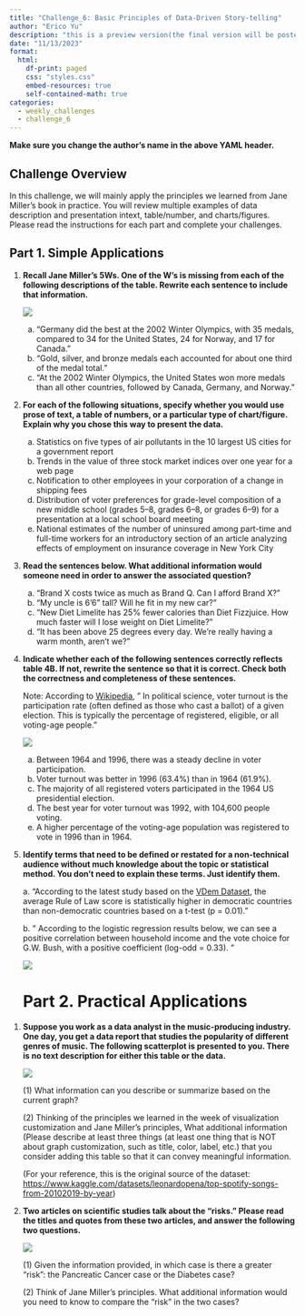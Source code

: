 ```yaml
---
title: "Challenge_6: Basic Principles of Data-Driven Story-telling"
author: "Erico Yu"
description: "this is a preview version(the final version will be posted by 11/15/2023"
date: "11/13/2023"
format:
  html:
    df-print: paged
    css: "styles.css"
    embed-resources: true
    self-contained-math: true
categories:
  - weekly_challenges
  - challenge_6
---
```


**Make sure you change the author's name in the above YAML header.**

## Challenge Overview

In this challenge, we will mainly apply the principles we learned from Jane Miller's book in practice. You will review multiple examples of data description and presentation intext, table/number, and charts/figures. Please read the instructions for each part and complete your challenges.

## Part 1. Simple Applications {#part-1.-the-ufo-sightings-data-50}

1.  **Recall Jane Miller's 5Ws. One of the W's is missing from each of the following descriptions of the table. Rewrite each sentence to include that information.**

    ![](Ch1_table2b.png)

    a.  "Germany did the best at the 2002 Winter Olympics, with 35 medals, compared to 34 for the United States, 24 for Norway, and 17 for Canada."
    b.  "Gold, silver, and bronze medals each accounted for about one third of the medal total."
    c.  "At the 2002 Winter Olympics, the United States won more medals than all other countries, followed by Canada, Germany, and Norway."

```{=html}
<!-- -->
```
2.  **For each of the following situations, specify whether you would use prose of text, a table of numbers, or a particular type of chart/figure. Explain why you chose this way to present the data.**

    a.  Statistics on five types of air pollutants in the 10 largest US cities for a government report
    b.  Trends in the value of three stock market indices over one year for a web page
    c.  Notification to other employees in your corporation of a change in shipping fees
    d.  Distribution of voter preferences for grade-level composition of a new middle school (grades 5--8, grades 6--8, or grades 6--9) for a presentation at a local school board meeting
    e.  National estimates of the number of uninsured among part-time and full-time workers for an introductory section of an article analyzing effects of employment on insurance coverage in New York City

3.  **Read the sentences below. What additional information would someone need in order to answer the associated question?**

    a.  "Brand X costs twice as much as Brand Q. Can I afford Brand X?"
    b.  "My uncle is 6'6" tall? Will he fit in my new car?"
    c.  "New Diet Limelite has 25% fewer calories than Diet Fizzjuice. How much faster will I lose weight on Diet Limelite?"
    d.  "It has been above 25 degrees every day. We're really having a warm month, aren't we?"

4.  **Indicate whether each of the following sentences correctly reflects table 4B. If not, rewrite the sentence so that it is correct. Check both the correctness and completeness of these sentences.**

    Note: According to [Wikipedia](https://en.wikipedia.org/wiki/Voter_turnout), " In political science, voter turnout is the participation rate (often defined as those who cast a ballot) of a given election. This is typically the percentage of registered, eligible, or all voting-age people."

    ![](Ch5_table4b.png)

    a.  Between 1964 and 1996, there was a steady decline in voter participation.
    b.  Voter turnout was better in 1996 (63.4%) than in 1964 (61.9%).
    c.  The majority of all registered voters participated in the 1964 US presidential election.
    d.  The best year for voter turnout was 1992, with 104,600 people voting.
    e.  A higher percentage of the voting-age population was registered to vote in 1996 than in 1964.

5.  **Identify terms that need to be defined or restated for a non-technical audience without much knowledge about the topic or statistical method. You don't need to explain these terms. Just identify them.**

    a\. "According to the latest study based on the [VDem Dataset](https://v-dem.net/data/the-v-dem-dataset/), the average Rule of Law score is statistically higher in democratic countries than non-democratic countries based on a t-test (p = 0.01). "

    b\. " According to the logistic regression results below, we can see a positive correlation between household income and the vote choice for G.W. Bush, with a positive coefficient (log-odd = 0.33). "

    ![](bushvote.png)

    # Part 2. Practical Applications 

```{=html}
<!-- -->
```
1.  **Suppose you work as a data analyst in the music-producing industry. One day, you get a data report that studies the popularity of different genres of music. The following scatterplot is presented to you. There is no text description for either this table or the data.**

    ![](KruzlicProject2_603Spring.png)

    \(1\) What information can you describe or summarize based on the current graph?

    \(2\) Thinking of the principles we learned in the week of visualization customization and Jane Miller's principles, What additional information (Please describe at least three things (at least one thing that is NOT about graph customization, such as title, color, label, etc.) that you consider adding this table so that it can convey meaningful information.

    (For your reference, this is the original source of the dataset: <https://www.kaggle.com/datasets/leonardopena/top-spotify-songs-from-20102019-by-year>)

2.  **Two articles on scientific studies talk about the "risks." Please read the titles and quotes from these two articles, and answer the following two questions.**

    ![](risks.png)

    \(1\) Given the information provided, in which case is there a greater "risk": the Pancreatic Cancer case or the Diabetes case?

    \(2\) Think of Jane Miller's principles. What additional information would you need to know to compare the "risk" in the two cases?
